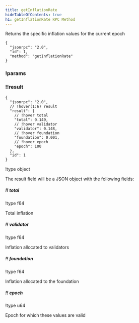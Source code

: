 ```yaml
---
title: getInflationRate
hideTableOfContents: true
h1: getInflationRate RPC Method
---
```


Returns the specific inflation values for the current epoch

<APIMethod>

```jsonc !!request curl
{
  "jsonrpc": "2.0",
  "id": 1,
  "method": "getInflationRate"
}
```

### !params

### !!result

```jsonc !response
{
  "jsonrpc": "2.0",
  // !hover(1:6) result
  "result": {
    // !hover total
    "total": 0.149,
    // !hover validator
    "validator": 0.148,
    // !hover foundation
    "foundation": 0.001,
    // !hover epoch
    "epoch": 100
  },
  "id": 1
}
```

!type object

The result field will be a JSON object with the following fields:

##### !! total

!type f64

Total inflation

##### !! validator

!type f64

Inflation allocated to validators

##### !! foundation

!type f64

Inflation allocated to the foundation

##### !! epoch

!type u64

Epoch for which these values are valid

</APIMethod>
